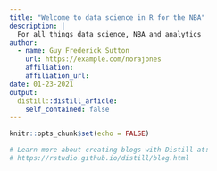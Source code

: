 ---
title: "Welcome to data science in R for the NBA"
description: |
  For all things data science, NBA and analytics 
author:
  - name: Guy Frederick Sutton
    url: https://example.com/norajones
    affiliation: 
    affiliation_url: 
date: 01-23-2021
output:
  distill::distill_article:
    self_contained: false
---

```{r setup, include=FALSE}
knitr::opts_chunk$set(echo = FALSE)

# Learn more about creating blogs with Distill at:
# https://rstudio.github.io/distill/blog.html

```



